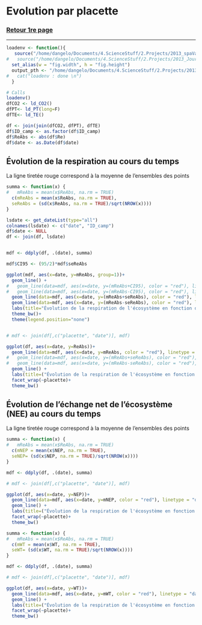 Evolution par placette
========================================================


### <a href="../TOC_VS.html"> Retour 1re page </a>

***

```r

loadenv <- function(){
   source("/home/dangelo/Documents/4.ScienceStuff/2.Projects/2013_spaVar_LG/src/load.R")
#   source("/home/dangelo/Documents/4.ScienceStuff/2.Projects/2013_JourNuit/src/3_functions/reportFn.R")
  set_alias(w = "fig.width", h = "fig.height") 
  output_pth <- "/home/dangelo/Documents/4.ScienceStuff/2.Projects/2013_spaVar_LG/graphs"
#   cat("loadenv : done \n")
  }

# Calls
loadenv()
dfCO2 <- ld_CO2()
dfPT<- ld_PT(long=F)
dfTE<- ld_TE()

df <- join(join(dfCO2, dfPT), dfTE)
df$ID_camp <- as.factor(df$ID_camp)
df$ReAbs <- abs(df$Re)
df$date <- as.Date(df$date)

```


## Évolution de la respiration au cours du temps

La ligne tiretée rouge correspond à la moyenne de l'ensembles des points

```r

summa <- function(x) {
#   mReAbs = mean(x$ReAbs, na.rm = TRUE)
  c(mReAbs = mean(x$ReAbs, na.rm = TRUE),
  seReAbs = (sd(x$ReAbs, na.rm = TRUE)/sqrt(NROW(x))))
}

lsdate <- get_dateList(type="all")
colnames(lsdate) <- c("date", "ID_camp")
df$date <- NULL
df <- join(df, lsdate)


mdf <- ddply(df, .(date), summa) 

mdf$CI95 <- (95/2)*mdf$seReAbs

ggplot(mdf, aes(x=date, y=mReAbs, group=1))+
  geom_line() +
#   geom_line(data=mdf, aes(x=date, y=(mReAbs+CI95), color = "red"), linetype="dashed") +
#   geom_line(data=mdf, aes(x=date, y=(mReAbs-CI95), color = "red"), linetype="dashed") +
  geom_line(data=mdf, aes(x=date, y=(mReAbs+seReAbs), color = "red"), linetype="dashed") +
  geom_line(data=mdf, aes(x=date, y=(mReAbs-seReAbs), color = "red"), linetype="dashed") +
  labs(title="Évolution de la respiration de l'écosystème en fonction du temps \n  (moyenne des 20 placettes)", x="temps", y="Re (µmol.m⁻².s⁻²)")+
  theme_bw()+
  theme(legend.position="none")


# mdf <- join(df[,c("placette", "date")], mdf)

ggplot(df, aes(x=date, y=ReAbs))+
  geom_line(data=mdf, aes(x=date, y=mReAbs, color = "red"), linetype = "dashed") +
#   geom_line(data=mdf, aes(x=date, y=(mReAbs+seReAbs), color = "red"), linetype="dashed") +
#   geom_line(data=mdf, aes(x=date, y=(mReAbs-seReAbs), color = "red"), linetype="dashed") +
  geom_line() +
  labs(title=("Évolution de la respiration de l'écosystème en fonction du temps"))+
  facet_wrap(~placette)+
  theme_bw()

```


## Évolution de l'échange net de l'écosystème (NEE) au cours du temps

La ligne tiretée rouge correspond à la moyenne de l'ensembles des points

```r

summa <- function(x) {
#   mReAbs = mean(x$ReAbs, na.rm = TRUE)
  c(mNEP = mean(x$NEP, na.rm = TRUE),
  seNEP= (sd(x$NEP, na.rm = TRUE)/sqrt(NROW(x))))
}

mdf <- ddply(df, .(date), summa) 

# mdf <- join(df[,c("placette", "date")], mdf)

ggplot(df, aes(x=date, y=NEP))+
  geom_line(data=mdf, aes(x=date, y=mNEP, color = "red"), linetype = "dashed") +
  geom_line() +
  labs(title=("Évolution de la respiration de l'écosystème en fonction du temps"))+
  facet_wrap(~placette)+
  theme_bw()

```

```r

summa <- function(x) {
#   mReAbs = mean(x$ReAbs, na.rm = TRUE)
  c(mWT = mean(x$WT, na.rm = TRUE),
  seWT= (sd(x$WT, na.rm = TRUE)/sqrt(NROW(x))))
}

mdf <- ddply(df, .(date), summa) 

# mdf <- join(df[,c("placette", "date")], mdf)

ggplot(df, aes(x=date, y=WT))+
  geom_line(data=mdf, aes(x=date, y=mWT, color = "red"), linetype = "dashed") +
  geom_line() +
  labs(title=("Évolution de la respiration de l'écosystème en fonction du temps"))+
  facet_wrap(~placette)+
  theme_bw()

```